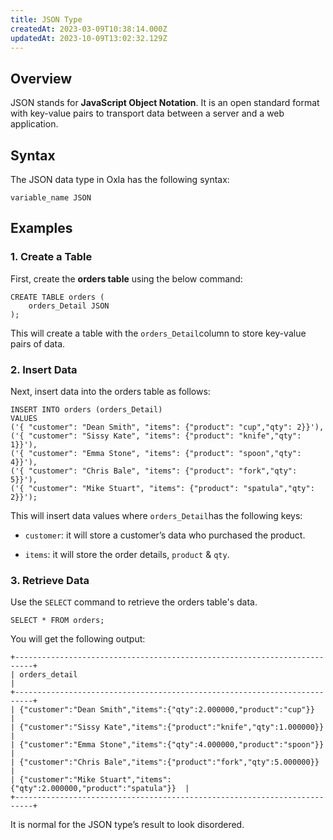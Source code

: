 ```yaml
---
title: JSON Type
createdAt: 2023-03-09T10:38:14.000Z
updatedAt: 2023-10-09T13:02:32.129Z
---
```


## **Overview**

JSON stands for **JavaScript Object Notation**. It is an open standard format with key-value pairs to transport data between a server and a web application.&#x20;

## **Syntax**

The JSON data type in Oxla has the following syntax:

```pgsql
variable_name JSON  
```

## **Examples**

### 1. Create a Table

First, create the **orders table** using the below command:

```pgsql
CREATE TABLE orders (  
    orders_Detail JSON  
);  
```

This will create a table with the `orders_Detail`column to store key-value pairs of data.

### 2. Insert Data

Next, insert data into the orders table as follows:

```pgsql
INSERT INTO orders (orders_Detail)  
VALUES
('{ "customer": "Dean Smith", "items": {"product": "cup","qty": 2}}'),
('{ "customer": "Sissy Kate", "items": {"product": "knife","qty": 1}}'),
('{ "customer": "Emma Stone", "items": {"product": "spoon","qty": 4}}'),
('{ "customer": "Chris Bale", "items": {"product": "fork","qty": 5}}'),
('{ "customer": "Mike Stuart", "items": {"product": "spatula","qty": 2}}');
```

This will insert data values where `orders_Detail`has the following keys:

*   `customer`: it will store a customer’s data who purchased the product.

*   `items`: it will store the order details, `product` & `qty`.

### 3. Retrieve Data

Use the `SELECT` command to retrieve the orders table's data.

```pgsql
SELECT * FROM orders;
```

You will get the following output:

```pgsql
+--------------------------------------------------------------------------+
| orders_detail                                                            | 
+--------------------------------------------------------------------------+
| {"customer":"Dean Smith","items":{"qty":2.000000,"product":"cup"}}       |
| {"customer":"Sissy Kate","items":{"product":"knife","qty":1.000000}}     |                                                        
| {"customer":"Emma Stone","items":{"qty":4.000000,"product":"spoon"}}     |
| {"customer":"Chris Bale","items":{"product":"fork","qty":5.000000}}      |
| {"customer":"Mike Stuart","items":{"qty":2.000000,"product":"spatula"}}  |
+--------------------------------------------------------------------------+
```
<Tip>It is normal for the JSON type’s result to look disordered.</Tip>

